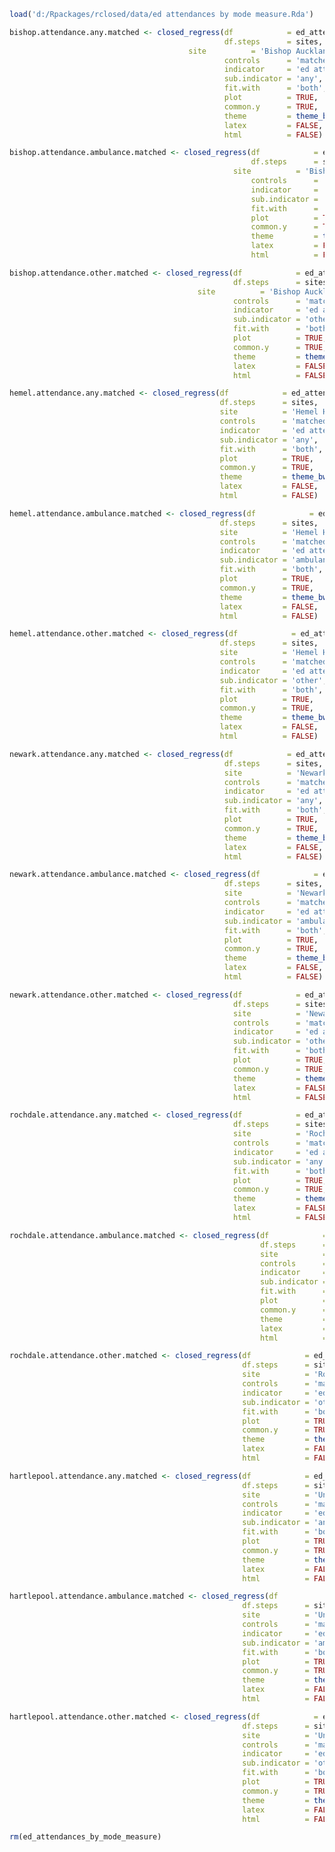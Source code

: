 ```r
load('d:/Rpackages/rclosed/data/ed attendances by mode measure.Rda')
```
```r
bishop.attendance.any.matched <- closed_regress(df            = ed_attendances_by_mode_measure,
                                                df.steps      = sites,
		                                site          = 'Bishop Auckland General Hospital',
                                                controls      = 'matched control',
                                                indicator     = 'ed attendances',
                                                sub.indicator = 'any',
                                                fit.with      = 'both',
                                                plot          = TRUE,
                                                common.y      = TRUE,
                                                theme         = theme_bw(),
                                                latex         = FALSE,
                                                html          = FALSE)
```
```r
bishop.attendance.ambulance.matched <- closed_regress(df            = ed_attendances_by_mode_measure,
                                                      df.steps      = sites,
      		                                      site          = 'Bishop Auckland General Hospital',
                                                      controls      = 'matched control',
                                                      indicator     = 'ed attendances',
                                                      sub.indicator = 'ambulance',
                                                      fit.with      = 'both',
                                                      plot          = TRUE,
                                                      common.y      = TRUE,
                                                      theme         = theme_bw(),
                                                      latex         = FALSE,
                                                      html          = FALSE)
```
```r
bishop.attendance.other.matched <- closed_regress(df            = ed_attendances_by_mode_measure,
                                                  df.steps      = sites,
		                                  site          = 'Bishop Auckland General Hospital',
                                                  controls      = 'matched control',
                                                  indicator     = 'ed attendances',
                                                  sub.indicator = 'other',
                                                  fit.with      = 'both',
                                                  plot          = TRUE,
                                                  common.y      = TRUE,
                                                  theme         = theme_bw(),
                                                  latex         = FALSE,
                                                  html          = FALSE)
```


```r
hemel.attendance.any.matched <- closed_regress(df            = ed_attendances_by_mode_measure,
                                               df.steps      = sites,
                                               site          = 'Hemel Hempstead Hospital',
                                               controls      = 'matched control',
                                               indicator     = 'ed attendances',
                                               sub.indicator = 'any',
                                               fit.with      = 'both',
                                               plot          = TRUE,
                                               common.y      = TRUE,
                                               theme         = theme_bw(),
                                               latex         = FALSE,
                                               html          = FALSE)
```
```r
hemel.attendance.ambulance.matched <- closed_regress(df            = ed_attendances_by_mode_measure,
                                               df.steps      = sites,
                                               site          = 'Hemel Hempstead Hospital',
                                               controls      = 'matched control',
                                               indicator     = 'ed attendances',
                                               sub.indicator = 'ambulance',
                                               fit.with      = 'both',
                                               plot          = TRUE,
                                               common.y      = TRUE,
                                               theme         = theme_bw(),
                                               latex         = FALSE,
                                               html          = FALSE)
```
```r
hemel.attendance.other.matched <- closed_regress(df            = ed_attendances_by_mode_measure,
                                               df.steps      = sites,
                                               site          = 'Hemel Hempstead Hospital',
                                               controls      = 'matched control',
                                               indicator     = 'ed attendances',
                                               sub.indicator = 'other',
                                               fit.with      = 'both',
                                               plot          = TRUE,
                                               common.y      = TRUE,
                                               theme         = theme_bw(),
                                               latex         = FALSE,
                                               html          = FALSE)
```


```r
newark.attendance.any.matched <- closed_regress(df            = ed_attendances_by_mode_measure,
                                                df.steps      = sites,
                                                site          = 'Newark Hospital',
                                                controls      = 'matched control',
                                                indicator     = 'ed attendances',
                                                sub.indicator = 'any',
                                                fit.with      = 'both',
                                                plot          = TRUE,
                                                common.y      = TRUE,
                                                theme         = theme_bw(),
                                                latex         = FALSE,
                                                html          = FALSE)
```
```r
newark.attendance.ambulance.matched <- closed_regress(df            = ed_attendances_by_mode_measure,
                                                df.steps      = sites,
                                                site          = 'Newark Hospital',
                                                controls      = 'matched control',
                                                indicator     = 'ed attendances',
                                                sub.indicator = 'ambulance',
                                                fit.with      = 'both',
                                                plot          = TRUE,
                                                common.y      = TRUE,
                                                theme         = theme_bw(),
                                                latex         = FALSE,
                                                html          = FALSE)
```
```r
newark.attendance.other.matched <- closed_regress(df            = ed_attendances_by_mode_measure,
                                                  df.steps      = sites,
                                                  site          = 'Newark Hospital',
                                                  controls      = 'matched control',
                                                  indicator     = 'ed attendances',
                                                  sub.indicator = 'other',
                                                  fit.with      = 'both',
                                                  plot          = TRUE,
                                                  common.y      = TRUE,
                                                  theme         = theme_bw(),
                                                  latex         = FALSE,
                                                  html          = FALSE)
```


```r
rochdale.attendance.any.matched <- closed_regress(df            = ed_attendances_by_mode_measure,
                                                  df.steps      = sites,
                                                  site          = 'Rochdale Infirmary',
                                                  controls      = 'matched control',
                                                  indicator     = 'ed attendances',
                                                  sub.indicator = 'any',
                                                  fit.with      = 'both',
                                                  plot          = TRUE,
                                                  common.y      = TRUE,
                                                  theme         = theme_bw(),
                                                  latex         = FALSE,
                                                  html          = FALSE)
```
```r
rochdale.attendance.ambulance.matched <- closed_regress(df            = ed_attendances_by_mode_measure,
                                                        df.steps      = sites,
                                                        site          = 'Rochdale Infirmary',
                                                        controls      = 'matched control',
                                                        indicator     = 'ed attendances',
                                                        sub.indicator = 'ambulance',
                                                        fit.with      = 'both',
                                                        plot          = TRUE,
                                                        common.y      = TRUE,
                                                        theme         = theme_bw(),
                                                        latex         = FALSE,
                                                        html          = FALSE)
```
```r
rochdale.attendance.other.matched <- closed_regress(df            = ed_attendances_by_mode_measure,
                                                    df.steps      = sites,
                                                    site          = 'Rochdale Infirmary',
                                                    controls      = 'matched control',
                                                    indicator     = 'ed attendances',
                                                    sub.indicator = 'other',
                                                    fit.with      = 'both',
                                                    plot          = TRUE,
                                                    common.y      = TRUE,
                                                    theme         = theme_bw(),
                                                    latex         = FALSE,
                                                    html          = FALSE)
```


```r
hartlepool.attendance.any.matched <- closed_regress(df            = ed_attendances_by_mode_measure,
                                                    df.steps      = sites,
                                                    site          = 'University Hospital of Hartlepool',
                                                    controls      = 'matched control',
                                                    indicator     = 'ed attendances',
                                                    sub.indicator = 'any',
                                                    fit.with      = 'both',
                                                    plot          = TRUE,
                                                    common.y      = TRUE,
                                                    theme         = theme_bw(),
                                                    latex         = FALSE,
                                                    html          = FALSE)
```
```r
hartlepool.attendance.ambulance.matched <- closed_regress(df            = ed_attendances_by_mode_measure,
                                                    df.steps      = sites,
                                                    site          = 'University Hospital of Hartlepool',
                                                    controls      = 'matched control',
                                                    indicator     = 'ed attendances',
                                                    sub.indicator = 'ambulance',
                                                    fit.with      = 'both',
                                                    plot          = TRUE,
                                                    common.y      = TRUE,
                                                    theme         = theme_bw(),
                                                    latex         = FALSE,
                                                    html          = FALSE)
```
```r
hartlepool.attendance.other.matched <- closed_regress(df            = ed_attendances_by_mode_measure,
                                                    df.steps      = sites,
                                                    site          = 'University Hospital of Hartlepool',
                                                    controls      = 'matched control',
                                                    indicator     = 'ed attendances',
                                                    sub.indicator = 'other',
                                                    fit.with      = 'both',
                                                    plot          = TRUE,
                                                    common.y      = TRUE,
                                                    theme         = theme_bw(),
                                                    latex         = FALSE,
                                                    html          = FALSE)
```
```r
rm(ed_attendances_by_mode_measure)
```
